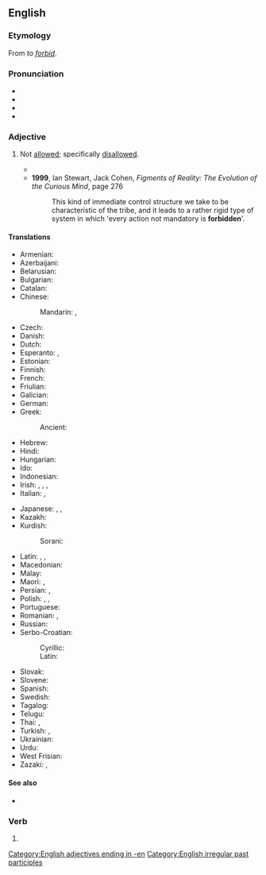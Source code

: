 ==English==
{{wikipedia}}

===Etymology===
From ''to [[forbid]]''.

===Pronunciation===
* {{IPA|en|/fɝˈbɪdən/}}
* {{audio|en|En-uk-forbidden.ogg|Audio (UK)}}
* {{rhymes|en|ɪdən}}
* {{audio|en|En-us-forbidden.ogg|Audio, US}}

===Adjective===
{{en-adj}}

# Not [[allowed#Adjective|allowed]]; specifically [[disallowed]].
#: {{syn|en|prohibited|verboten}}
#* {{RQ:Milton Paradise Regained|book=Samson Agonistes|page=83|lines=415–420|passage=Maſters commands come with a power reſiſtleſs / To ſuch as owe them abſolute ſubjection; / And for a life who will not change his purpoſe? / (So mutable are all the ways of men) / Yet this be ſure, in nothing to comply / Scandalous or '''forbidden''' in our Law.}}
#* '''1999''', Ian Stewart, Jack Cohen, ''Figments of Reality: The Evolution of the Curious Mind'', page 276
#*: This kind of immediate control structure we take to be characteristic of the tribe, and it leads to a rather rigid type of system in which 'every action not mandatory is '''forbidden''''.

====Translations====
{{trans-top|not allowed}}
* Armenian: {{t+|hy|արգելված}}
* Azerbaijani: {{t+|az|qadağan}}
* Belarusian: {{t|be|забаро́нены}}
* Bulgarian: {{t+|bg|забранен}}
* Catalan: {{t|ca|prohibit|m}}
* Chinese:
*: Mandarin: {{t+|cmn|被禁止|tr=bèi jìnzhǐ}}, {{t+|cmn|禁止|tr=jìnzhǐ}}
* Czech: {{t+|cs|zakázaný}}
* Danish: {{t|da|forbudt}}
* Dutch: {{t+|nl|verboden}}
* Esperanto: {{t|eo|malpermesa}}, {{t|eo|malpermesita}}
* Estonian: {{t|et|keelatud}}
* Finnish: {{t+|fi|kielletty}}
* French: {{t+|fr|interdit}}
* Friulian: {{t|fur|improibît}}
* Galician: {{t|gl|prohibido|m}}
* German: {{t+|de|verboten}}
* Greek:
*: Ancient: {{t|grc|ἀπόρρητος}}
* Hebrew: {{t+|he|אסור|tr=asur}}
* Hindi: {{t+|hi|मना}}
* Hungarian: {{t+|hu|tilos}}
* Ido: {{t|io|interdiktita}}
* Indonesian: {{t+|id|dilarang}}
* Irish: {{t|ga|coiscthe}}, {{t|ga|crosta}}, {{t|ga|faoi chosc}}, {{t|ga|toirmiscthe}}
* Italian: {{t+|it|vietato}}, {{t+|it|proibito}}
{{trans-mid}}
* Japanese: {{t|ja|禁じる|alt=禁じられた|tr=kinjirareta}}, {{t+|ja|禁止|alt=禁止された|tr=kinshi sareta}}, {{t|ja|禁断|alt=禁断の|tr=kindan no}}
* Kazakh: {{t|kk|тыйылған}}
* Kurdish:
*: Sorani: {{t+|ku|قه‌ده‌غه‌|tr=qadagha}}
* Latin: {{t|la|vetitus}}, {{t|la|interdictus}}, {{t|la|impermissus}}
* Macedonian: {{t|mk|забранет}}
* Malay: {{t|ms|dilarang}}
* Maori: {{t|mi|rāhui}}, {{t+|mi|tapu}}
* Persian: {{t+|fa|ممنوعه|tr=mamnu'eh}}, {{t+|fa|ممنوع|tr=mamnu'}}
* Polish: {{t+|pl|zabroniony|m}}, {{t+|pl|zakazany|m}}, {{t|pl|wzbroniony|m}}
* Portuguese: {{t+|pt|proibido}}
* Romanian: {{t+|ro|interzis}}, {{t|ro|nepermis|m}}
* Russian: {{t+|ru|запрещённый}}
* Serbo-Croatian:
*: Cyrillic: {{t|sh|забрањен|m}}
*: Latin: {{t+|sh|zabranjen|m}}
* Slovak: {{t|sk|zakázaný}}
* Slovene: {{t+|sl|prepovedan}}
* Spanish: {{t+|es|prohibido|m}}
* Swedish: {{t+|sv|förbjuden}}
* Tagalog: {{t|tl|ahat}}
* Telugu: {{t+|te|నిషిద్ధము}}
* Thai: {{t|th|ต้องห้าม}}, {{t+|th|หวงห้าม}}
* Turkish: {{t+|tr|yasak}}, {{t+|tr|kadağa}}
* Ukrainian: {{t|uk|заборо́нений}}
* Urdu: {{t|ur|منع|tr=manā}}
* West Frisian: {{t|fy|ferbean}}
* Zazaki: {{t|zza|tomet|f}}, {{t|zza|qedeğe}}
{{trans-bottom}}

====See also====
* {{l|en|taboo}}

===Verb===
{{head|en|verb form}}

# {{inflection of|en|forbid||past|part}}

[[Category:English adjectives ending in -en]]
[[Category:English irregular past participles]]